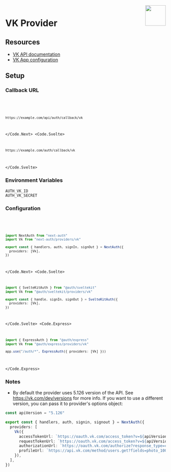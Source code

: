 
<img align="right" src="/img/providers/vk.svg" width="64" height="64" />

# VK Provider

## Resources

- [VK API documentation](https://vk.com/dev/first_guide)
- [VK App configuration](https://vk.com/apps?act=manage)

## Setup

### Callback URL

<Code>
  <Code.Next>

```bash
https://example.com/api/auth/callback/vk
```

  </Code.Next>
  <Code.Svelte>

```bash
https://example.com/auth/callback/vk
```

  </Code.Svelte>
</Code>

### Environment Variables

```
AUTH_VK_ID
AUTH_VK_SECRET
```

### Configuration

<Code>
  <Code.Next>

```ts filename="/auth.ts"
import NextAuth from "next-auth"
import Vk from "next-auth/providers/vk"

export const { handlers, auth, signIn, signOut } = NextAuth({
  providers: [Vk],
})
```

  </Code.Next>
  <Code.Svelte>

```ts filename="/src/auth.ts"
import { SvelteKitAuth } from "@auth/sveltekit"
import Vk from "@auth/sveltekit/providers/vk"

export const { handle, signIn, signOut } = SvelteKitAuth({
  providers: [Vk],
})
```

  </Code.Svelte>
  <Code.Express>

```ts filename="/src/app.ts"
import { ExpressAuth } from "@auth/express"
import Vk from "@auth/express/providers/vk"

app.use("/auth/*", ExpressAuth({ providers: [Vk] }))
```

  </Code.Express>
</Code>

### Notes

- By default the provider uses 5.126 version of the API. See https://vk.com/dev/versions for more info. If you want to use a different version, you can pass it to provider's options object:

```ts filename="./auth.ts"
const apiVersion = "5.126"

export const { handlers, auth, signin, signout } = NextAuth({
  providers: [
    Vk({
      accessTokenUrl: `https://oauth.vk.com/access_token?v=${apiVersion}`,
      requestTokenUrl: `https://oauth.vk.com/access_token?v=${apiVersion}`,
      authorizationUrl: `https://oauth.vk.com/authorize?response_type=code&v=${apiVersion}`,
      profileUrl: `https://api.vk.com/method/users.get?fields=photo_100&v=${apiVersion}`,
    }),
  ],
})
```

